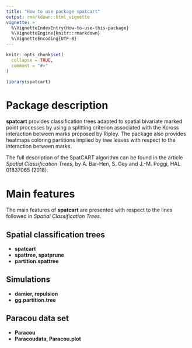 ```yaml
---
title: "How to use package spatcart"
output: rmarkdown::html_vignette
vignette: >
  %\VignetteIndexEntry{How-to-use-this-package}
  %\VignetteEngine{knitr::rmarkdown}
  %\VignetteEncoding{UTF-8}
---
```


```r
knitr::opts_chunk$set(
  collapse = TRUE,
  comment = "#>"
)
```

```r
library(spatcart)
```

# Package description

**spatcart** provides classification trees adapted to spatial bivariate marked point processes by using a splitting criterion associated with the Kcross interaction between marks proposed by Ripley. The package also provides heatmaps coloring partitions implied by tree leaves with respect to the interaction between marks.  

The full description of the SpatCART algorithm can be found in the article *Spatial Classification Trees*, by A. Bar-Hen, S. Gey and J.-M. Poggi, HAL 01837065 (2018).

# Main features

The main features of **spatcart** are presented with respect to the lines followed in *Spatial Classification Trees*.  


## Spatial classification trees

* **spatcart**  
* **spattree, spatprune**
* **partition.spattree**

## Simulations

* **damier, repulsion**
* **gg.partition.tree**

## Paracou data set

* **Paracou**
* **Paracoudata, Paracou.plot**




